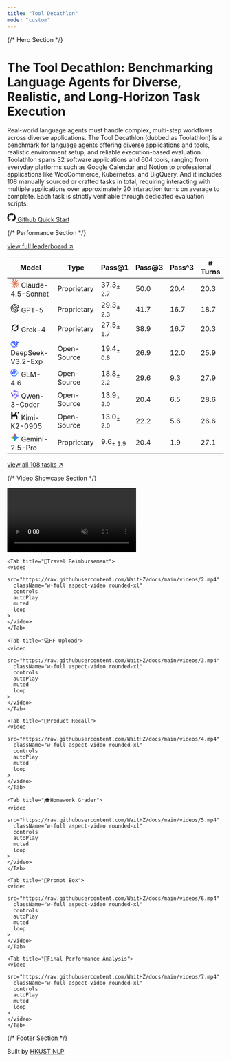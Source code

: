 ```yaml
---
title: "Tool Decathlon"
mode: "custom"
---
```


<div className="homepage-container">

{/* Hero Section */}
<div className="hero-section">
  <div className="hero-content">
    <h1 className="hero-title">The Tool Decathlon: Benchmarking Language Agents for Diverse, Realistic, and Long-Horizon Task Execution</h1>
    <p className="hero-description">
      Real-world language agents must handle complex, multi-step workflows across diverse applications. 
      The Tool Decathlon (dubbed as 
      Toolathlon) is a benchmark for language agents offering diverse applications and tools, realistic 
      environment setup, and reliable execution-based evaluation. Toolathlon spans 32 software applications 
      and 604 tools, ranging from everyday platforms such as Google Calendar and Notion to professional 
      applications like WooCommerce, Kubernetes, and BigQuery. And it includes 
      108 manually sourced or crafted tasks in total, requiring interacting with multiple applications over 
      approximately 20 interaction turns on average to complete. Each task is strictly verifiable through dedicated evaluation scripts.
    </p>
    <div className="hero-actions">
      <a href="https://github.com" className="btn-github">
        <svg width="20" height="20" viewBox="0 0 24 24" fill="currentColor">
          <path d="M12 0c-6.626 0-12 5.373-12 12 0 5.302 3.438 9.8 8.207 11.387.599.111.793-.261.793-.577v-2.234c-3.338.726-4.033-1.416-4.033-1.416-.546-1.387-1.333-1.756-1.333-1.756-1.089-.745.083-.729.083-.729 1.205.084 1.839 1.237 1.839 1.237 1.07 1.834 2.807 1.304 3.492.997.107-.775.418-1.305.762-1.604-2.665-.305-5.467-1.334-5.467-5.931 0-1.311.469-2.381 1.236-3.221-.124-.303-.535-1.524.117-3.176 0 0 1.008-.322 3.301 1.23.957-.266 1.983-.399 3.003-.404 1.02.005 2.047.138 3.006.404 2.291-1.552 3.297-1.23 3.297-1.23.653 1.653.242 2.874.118 3.176.77.84 1.235 1.911 1.235 3.221 0 4.609-2.807 5.624-5.479 5.921.43.372.823 1.102.823 2.222v3.293c0 .319.192.694.801.576 4.765-1.589 8.199-6.086 8.199-11.386 0-6.627-5.373-12-12-12z"/>
        </svg>
        Github
      </a>
      <a href="/docs/test" className="btn-contribute">Quick Start</a>
    </div>
  </div>
</div>

{/* Performance Section */}
<div className="performance-section">
  <div className="performance-header">
    <a href="/docs/leaderboard" className="view-full-link">view full leaderboard ↗</a>
  </div>
  
  <div className="category-section">
    <table className="performance-table">
      <thead>
        <tr>
          <th>Model</th>
          <th>Type</th>
          <th>Pass@1</th>
          <th>Pass@3</th>
          <th>Pass^3</th>
          <th># Turns</th>
        </tr>
      </thead>
      <tbody>
        <tr className="rank-1">
          <td className="model-name-cell" data-label="Model"><svg className="org-icon" fill="#D97757" width="20px" height="20px" viewBox="0 0 24 24" xmlns="http://www.w3.org/2000/svg"><title>Claude</title><path d="M4.709 15.955l4.72-2.647.08-.23-.08-.128H9.2l-.79-.048-2.698-.073-2.339-.097-2.266-.122-.571-.121L0 11.784l.055-.352.48-.321.686.06 1.52.103 2.278.158 1.652.097 2.449.255h.389l.055-.157-.134-.098-.103-.097-2.358-1.596-2.552-1.688-1.336-.972-.724-.491-.364-.462-.158-1.008.656-.722.881.06.225.061.893.686 1.908 1.476 2.491 1.833.365.304.145-.103.019-.073-.164-.274-1.355-2.446-1.446-2.49-.644-1.032-.17-.619a2.97 2.97 0 01-.104-.729L6.283.134 6.696 0l.996.134.42.364.62 1.414 1.002 2.229 1.555 3.03.456.898.243.832.091.255h.158V9.01l.128-1.706.237-2.095.23-2.695.08-.76.376-.91.747-.492.584.28.48.685-.067.444-.286 1.851-.559 2.903-.364 1.942h.212l.243-.242.985-1.306 1.652-2.064.73-.82.85-.904.547-.431h1.033l.76 1.129-.34 1.166-1.064 1.347-.881 1.142-1.264 1.7-.79 1.36.073.11.188-.02 2.856-.606 1.543-.28 1.841-.315.833.388.091.395-.328.807-1.969.486-2.309.462-3.439.813-.042.03.049.061 1.549.146.662.036h1.622l3.02.225.79.522.474.638-.079.485-1.215.62-1.64-.389-3.829-.91-1.312-.329h-.182v.11l1.093 1.068 2.006 1.81 2.509 2.33.127.578-.322.455-.34-.049-2.205-1.657-.851-.747-1.926-1.62h-.128v.17l.444.649 2.345 3.521.122 1.08-.17.353-.608.213-.668-.122-1.374-1.925-1.415-2.167-1.143-1.943-.14.08-.674 7.254-.316.37-.729.28-.607-.461-.322-.747.322-1.476.389-1.924.315-1.53.286-1.9.17-.632-.012-.042-.14.018-1.434 1.967-2.18 2.945-1.726 1.845-.414.164-.717-.37.067-.662.401-.589 2.388-3.036 1.44-1.882.93-1.086-.006-.158h-.055L4.132 18.56l-1.13.146-.487-.456.061-.746.231-.243 1.908-1.312-.006.006z" fill-rule="nonzero"></path></svg> Claude-4.5-Sonnet</td>
          <td className="model-type-cell" data-label="Model Type">Proprietary</td>
          <td className="score-cell best-score" data-label="Pass@1">37.3<sub>± 2.7</sub></td>
          <td className="score-cell best-score" data-label="Pass@3">50.0</td>
          <td className="score-cell best-score" data-label="Pass^3">20.4</td>
          <td className="score-cell" data-label="# Turns">20.3</td>
        </tr>
        <tr className="rank-2">
          <td className="model-name-cell" data-label="Model"><svg className="org-icon" fill="currentColor" width="20px" height="20px" viewBox="0 0 24 24" role="img" xmlns="http://www.w3.org/2000/svg"><title>OpenAI icon</title><path d="M22.2819 9.8211a5.9847 5.9847 0 0 0-.5157-4.9108 6.0462 6.0462 0 0 0-6.5098-2.9A6.0651 6.0651 0 0 0 4.9807 4.1818a5.9847 5.9847 0 0 0-3.9977 2.9 6.0462 6.0462 0 0 0 .7427 7.0966 5.98 5.98 0 0 0 .511 4.9107 6.051 6.051 0 0 0 6.5146 2.9001A5.9847 5.9847 0 0 0 13.2599 24a6.0557 6.0557 0 0 0 5.7718-4.2058 5.9894 5.9894 0 0 0 3.9977-2.9001 6.0557 6.0557 0 0 0-.7475-7.0729zm-9.022 12.6081a4.4755 4.4755 0 0 1-2.8764-1.0408l.1419-.0804 4.7783-2.7582a.7948.7948 0 0 0 .3927-.6813v-6.7369l2.02 1.1686a.071.071 0 0 1 .038.052v5.5826a4.504 4.504 0 0 1-4.4945 4.4944zm-9.6607-4.1254a4.4708 4.4708 0 0 1-.5346-3.0137l.142.0852 4.783 2.7582a.7712.7712 0 0 0 .7806 0l5.8428-3.3685v2.3324a.0804.0804 0 0 1-.0332.0615L9.74 19.9502a4.4992 4.4992 0 0 1-6.1408-1.6464zM2.3408 7.8956a4.485 4.485 0 0 1 2.3655-1.9728V11.6a.7664.7664 0 0 0 .3879.6765l5.8144 3.3543-2.0201 1.1685a.0757.0757 0 0 1-.071 0l-4.8303-2.7865A4.504 4.504 0 0 1 2.3408 7.872zm16.5963 3.8558L13.1038 8.364 15.1192 7.2a.0757.0757 0 0 1 .071 0l4.8303 2.7913a4.4944 4.4944 0 0 1-.6765 8.1042v-5.6772a.79.79 0 0 0-.407-.667zm2.0107-3.0231l-.142-.0852-4.7735-2.7818a.7759.7759 0 0 0-.7854 0L9.409 9.2297V6.8974a.0662.0662 0 0 1 .0284-.0615l4.8303-2.7866a4.4992 4.4992 0 0 1 6.6802 4.66zM8.3065 12.863l-2.02-1.1638a.0804.0804 0 0 1-.038-.0567V6.0742a4.4992 4.4992 0 0 1 7.3757-3.4537l-.142.0805L8.704 5.459a.7948.7948 0 0 0-.3927.6813zm1.0976-2.3654l2.602-1.4998 2.6069 1.4998v2.9994l-2.5974 1.4997-2.6067-1.4997Z"/></svg> GPT-5</td>
          <td className="model-type-cell" data-label="Model Type">Proprietary</td>
          <td className="score-cell" data-label="Pass@1">29.3<sub>± 2.3</sub></td>
          <td className="score-cell" data-label="Pass@3">41.7</td>
          <td className="score-cell" data-label="Pass^3">16.7</td>
          <td className="score-cell" data-label="# Turns">18.7</td>
        </tr>
        <tr className="rank-other">
          <td className="model-name-cell" data-label="Model"><svg className="org-icon" fill="currentColor" fill-rule="evenodd" width="20px" height="20px" viewBox="0 0 24 24" xmlns="http://www.w3.org/2000/svg"><title>Grok</title><path d="M9.27 15.29l7.978-5.897c.391-.29.95-.177 1.137.272.98 2.369.542 5.215-1.41 7.169-1.951 1.954-4.667 2.382-7.149 1.406l-2.711 1.257c3.889 2.661 8.611 2.003 11.562-.953 2.341-2.344 3.066-5.539 2.388-8.42l.006.007c-.983-4.232.242-5.924 2.75-9.383.06-.082.12-.164.179-.248l-3.301 3.305v-.01L9.267 15.292M7.623 16.723c-2.792-2.67-2.31-6.801.071-9.184 1.761-1.763 4.647-2.483 7.166-1.425l2.705-1.25a7.808 7.808 0 00-1.829-1A8.975 8.975 0 005.984 5.83c-2.533 2.536-3.33 6.436-1.962 9.764 1.022 2.487-.653 4.246-2.34 6.022-.599.63-1.199 1.259-1.682 1.925l7.62-6.815"></path></svg> Grok-4</td>
          <td className="model-type-cell" data-label="Model Type">Proprietary</td>
          <td className="score-cell" data-label="Pass@1">27.5<sub>± 1.7</sub></td>
          <td className="score-cell" data-label="Pass@3">38.9</td>
          <td className="score-cell" data-label="Pass^3">16.7</td>
          <td className="score-cell" data-label="# Turns">20.3</td>
        </tr>
        <tr className="rank-other">
          <td className="model-name-cell" data-label="Model"><svg className="org-icon" fill="#4D6BFE" width="20px" height="20px" viewBox="0 0 24 24" xmlns="http://www.w3.org/2000/svg"><title>DeepSeek</title><path d="M23.748 4.482c-.254-.124-.364.113-.512.234-.051.039-.094.09-.137.136-.372.397-.806.657-1.373.626-.829-.046-1.537.214-2.163.848-.133-.782-.575-1.248-1.247-1.548-.352-.156-.708-.311-.955-.65-.172-.241-.219-.51-.305-.774-.055-.16-.11-.323-.293-.35-.2-.031-.278.136-.356.276-.313.572-.434 1.202-.422 1.84.027 1.436.633 2.58 1.838 3.393.137.093.172.187.129.323-.082.28-.18.552-.266.833-.055.179-.137.217-.329.14a5.526 5.526 0 01-1.736-1.18c-.857-.828-1.631-1.742-2.597-2.458a11.365 11.365 0 00-.689-.471c-.985-.957.13-1.743.388-1.836.27-.098.093-.432-.779-.428-.872.004-1.67.295-2.687.684a3.055 3.055 0 01-.465.137 9.597 9.597 0 00-2.883-.102c-1.885.21-3.39 1.102-4.497 2.623C.082 8.606-.231 10.684.152 12.85c.403 2.284 1.569 4.175 3.36 5.653 1.858 1.533 3.997 2.284 6.438 2.14 1.482-.085 3.133-.284 4.994-1.86.47.234.962.327 1.78.397.63.059 1.236-.03 1.705-.128.735-.156.684-.837.419-.961-2.155-1.004-1.682-.595-2.113-.926 1.096-1.296 2.746-2.642 3.392-7.003.05-.347.007-.565 0-.845-.004-.17.035-.237.23-.256a4.173 4.173 0 001.545-.475c1.396-.763 1.96-2.015 2.093-3.517.02-.23-.004-.467-.247-.588zM11.581 18c-2.089-1.642-3.102-2.183-3.52-2.16-.392.024-.321.471-.235.763.09.288.207.486.371.739.114.167.192.416-.113.603-.673.416-1.842-.14-1.897-.167-1.361-.802-2.5-1.86-3.301-3.307-.774-1.393-1.224-2.887-1.298-4.482-.02-.386.093-.522.477-.592a4.696 4.696 0 011.529-.039c2.132.312 3.946 1.265 5.468 2.774.868.86 1.525 1.887 2.202 2.891.72 1.066 1.494 2.082 2.48 2.914.348.292.625.514.891.677-.802.09-2.14.11-3.054-.614zm1-6.44a.306.306 0 01.415-.287.302.302 0 01.2.288.306.306 0 01-.31.307.303.303 0 01-.304-.308zm3.11 1.596c-.2.081-.399.151-.59.16a1.245 1.245 0 01-.798-.254c-.274-.23-.47-.358-.552-.758a1.73 1.73 0 01.016-.588c.07-.327-.008-.537-.239-.727-.187-.156-.426-.199-.688-.199a.559.559 0 01-.254-.078c-.11-.054-.2-.19-.114-.358.028-.054.16-.186.192-.21.356-.202.767-.136 1.146.016.352.144.618.408 1.001.782.391.451.462.576.685.914.176.265.336.537.445.848.067.195-.019.354-.25.452z"></path></svg> DeepSeek-V3.2-Exp</td>
          <td className="model-type-cell" data-label="Model Type">Open-Source</td>
          <td className="score-cell" data-label="Pass@1">19.4<sub>± 0.8</sub></td>
          <td className="score-cell" data-label="Pass@3">26.9</td>
          <td className="score-cell" data-label="Pass^3">12.0</td>
          <td className="score-cell" data-label="# Turns">25.9</td>
        </tr>
        <tr className="rank-other">
          <td className="model-name-cell" data-label="Model"><svg className="org-icon" width="20px" height="20px" viewBox="0 0 24 24" xmlns="http://www.w3.org/2000/svg"><title>ChatGLM</title><defs><linearGradient id="lobe-icons-chat-glm-fill" x1="-18.756%" x2="70.894%" y1="49.371%" y2="90.944%"><stop offset="0%" stop-color="#504AF4"></stop><stop offset="100%" stop-color="#3485FF"></stop></linearGradient></defs><path d="M9.917 2c4.906 0 10.178 3.947 8.93 10.58-.014.07-.037.14-.057.21l-.003-.277c-.083-3-1.534-8.934-8.87-8.934-3.393 0-8.137 3.054-7.93 8.158-.04 4.778 3.555 8.4 7.95 8.332l.073-.001c1.2-.033 2.763-.429 3.1-1.657.063-.031.26.534.268.598.048.256.112.369.192.34.981-.348 2.286-1.222 1.952-2.38-.176-.61-1.775-.147-1.921-.347.418-.979 2.234-.926 3.153-.716.443.102.657.38 1.012.442.29.052.981-.2.96.242-1.5 3.042-4.893 5.41-8.808 5.41C3.654 22 0 16.574 0 11.737 0 5.947 4.959 2 9.917 2zM9.9 5.3c.484 0 1.125.225 1.38.585 3.669.145 4.313 2.686 4.694 5.444.255 1.838.315 2.3.182 1.387l.083.59c.068.448.554.737.982.516.144-.075.254-.231.328-.47a.2.2 0 01.258-.13l.625.22a.2.2 0 01.124.238 2.172 2.172 0 01-.51.92c-.878.917-2.757.664-3.08-.62-.14-.554-.055-.626-.345-1.242-.292-.621-1.238-.709-1.69-.295-.345.315-.407.805-.406 1.282L12.6 15.9a.9.9 0 01-.9.9h-1.4a.9.9 0 01-.9-.9v-.65a1.15 1.15 0 10-2.3 0v.65a.9.9 0 01-.9.9H4.8a.9.9 0 01-.9-.9l.035-3.239c.012-1.884.356-3.658 2.47-4.134.2-.045.252.13.29.342.025.154.043.252.053.294.701 3.058 1.75 4.299 3.144 3.722l.66-.331.254-.13c.158-.082.25-.131.276-.15.012-.01-.165-.206-.407-.464l-1.012-1.067a8.925 8.925 0 01-.199-.216c-.047-.034-.116.068-.208.306-.074.157-.251.252-.272.326-.013.058.108.298.362.72.164.288.22.508-.31.343-1.04-.8-1.518-2.273-1.684-3.725-.004-.035-.162-1.913-.162-1.913a1.2 1.2 0 011.113-1.281L9.9 5.3zm12.994 8.68c.037.697-.403.704-1.213.591l-1.783-.276c-.265-.053-.385-.099-.313-.147.47-.315 3.268-.93 3.31-.168zm-.915-.083l-.926.042c-.85.077-1.452.24.338.336l.103.003c.815.012 1.264-.359.485-.381zm1.667-3.601h.01c.79.398.067 1.03-.65 1.393-.14.07-.491.176-1.052.315-.241.04-.457.092-.333.16l.01.005c1.952.958-3.123 1.534-2.495 1.285l.38-.148c.68-.266 1.614-.682 1.666-1.337.038-.48 1.253-.442 1.493-.968.048-.106 0-.236-.144-.389-.05-.047-.094-.094-.107-.148-.073-.305.7-.431 1.222-.168zm-2.568-.474c-.135 1.198-2.479 4.192-1.949 2.863l.017-.042c.298-.717.376-2.221 1.337-3.221.25-.26.636.035.595.4zm-7.976-.253c.02-.694 1.002-.968 1.346-.347.01-1.274-1.941-.768-1.346.347z" fill="url(#lobe-icons-chat-glm-fill)" fill-rule="evenodd"></path></svg> GLM-4.6</td>
          <td className="model-type-cell" data-label="Model Type">Open-Source</td>
          <td className="score-cell" data-label="Pass@1">18.8<sub>± 2.2</sub></td>
          <td className="score-cell" data-label="Pass@3">29.6</td>
          <td className="score-cell" data-label="Pass^3">9.3</td>
          <td className="score-cell" data-label="# Turns">27.9</td>
        </tr>
        <tr className="rank-other">
          <td className="model-name-cell" data-label="Model"><svg className="org-icon" width="20px" height="20px" viewBox="0 0 24 24" xmlns="http://www.w3.org/2000/svg"><title>Qwen</title><path d="M12.604 1.34c.393.69.784 1.382 1.174 2.075a.18.18 0 00.157.091h5.552c.174 0 .322.11.446.327l1.454 2.57c.19.337.24.478.024.837-.26.43-.513.864-.76 1.3l-.367.658c-.106.196-.223.28-.04.512l2.652 4.637c.172.301.111.494-.043.77-.437.785-.882 1.564-1.335 2.34-.159.272-.352.375-.68.37-.777-.016-1.552-.01-2.327.016a.099.099 0 00-.081.05 575.097 575.097 0 01-2.705 4.74c-.169.293-.38.363-.725.364-.997.003-2.002.004-3.017.002a.537.537 0 01-.465-.271l-1.335-2.323a.09.09 0 00-.083-.049H4.982c-.285.03-.553-.001-.805-.092l-1.603-2.77a.543.543 0 01-.002-.54l1.207-2.12a.198.198 0 000-.197 550.951 550.951 0 01-1.875-3.272l-.79-1.395c-.16-.31-.173-.496.095-.965.465-.813.927-1.625 1.387-2.436.132-.234.304-.334.584-.335a338.3 338.3 0 012.589-.001.124.124 0 00.107-.063l2.806-4.895a.488.488 0 01.422-.246c.524-.001 1.053 0 1.583-.006L11.704 1c.341-.003.724.032.9.34zm-3.432.403a.06.06 0 00-.052.03L6.254 6.788a.157.157 0 01-.135.078H3.253c-.056 0-.07.025-.041.074l5.81 10.156c.025.042.013.062-.034.063l-2.795.015a.218.218 0 00-.2.116l-1.32 2.31c-.044.078-.021.118.068.118l5.716.008c.046 0 .08.02.104.061l1.403 2.454c.046.081.092.082.139 0l5.006-8.76.783-1.382a.055.055 0 01.096 0l1.424 2.53a.122.122 0 00.107.062l2.763-.02a.04.04 0 00.035-.02.041.041 0 000-.04l-2.9-5.086a.108.108 0 010-.113l.293-.507 1.12-1.977c.024-.041.012-.062-.035-.062H9.2c-.059 0-.073-.026-.043-.077l1.434-2.505a.107.107 0 000-.114L9.225 1.774a.06.06 0 00-.053-.031zm6.29 8.02c.046 0 .058.02.034.06l-.832 1.465-2.613 4.585a.056.056 0 01-.05.029.058.058 0 01-.05-.029L8.498 9.841c-.02-.034-.01-.052.028-.054l.216-.012 6.722-.012z" fill="url(#lobe-icons-qwen-fill)" fill-rule="nonzero"></path><defs><linearGradient id="lobe-icons-qwen-fill" x1="0%" x2="100%" y1="0%" y2="0%"><stop offset="0%" stop-color="#6336E7" stop-opacity=".84"></stop><stop offset="100%" stop-color="#6F69F7" stop-opacity=".84"></stop></linearGradient></defs></svg> Qwen-3-Coder</td>
          <td className="model-type-cell" data-label="Model Type">Open-Source</td>
          <td className="score-cell" data-label="Pass@1">13.9<sub>± 2.0</sub></td>
          <td className="score-cell" data-label="Pass@3">20.4</td>
          <td className="score-cell" data-label="Pass^3">6.5</td>
          <td className="score-cell" data-label="# Turns">28.6</td>
        </tr>
        <tr className="rank-other">
          <td className="model-name-cell" data-label="Model"><svg className="org-icon" fill="currentColor" fill-rule="evenodd" width="20px" height="20px" viewBox="0 0 24 24" xmlns="http://www.w3.org/2000/svg"><title>Kimi</title><path d="M19.738 5.776c.163-.209.306-.4.457-.585.07-.087.064-.153-.004-.244-.655-.861-.717-1.817-.34-2.787.283-.73.909-1.072 1.674-1.145.477-.045.945.004 1.379.236.57.305.902.77 1.01 1.412.086.512.07 1.012-.075 1.508-.257.878-.888 1.333-1.753 1.448-.718.096-1.446.108-2.17.157-.056.004-.113 0-.178 0z"></path><path d="M17.962 1.844h-4.326l-3.425 7.81H5.369V1.878H1.5V22h3.87v-8.477h6.824a3.025 3.025 0 002.743-1.75V22h3.87v-8.477a3.87 3.87 0 00-3.588-3.86v-.01h-2.125a3.94 3.94 0 002.323-2.12l2.545-5.689z"></path></svg> Kimi-K2-0905</td>
          <td className="model-type-cell" data-label="Model Type">Open-Source</td>
          <td className="score-cell" data-label="Pass@1">13.0<sub>± 2.0</sub></td>
          <td className="score-cell" data-label="Pass@3">22.2</td>
          <td className="score-cell" data-label="Pass^3">5.6</td>
          <td className="score-cell" data-label="# Turns">26.6</td>
        </tr>
        <tr className="rank-other">
          <td className="model-name-cell" data-label="Model"><svg className="org-icon" width="20px" height="20px" viewBox="0 0 24 24" xmlns="http://www.w3.org/2000/svg"><title>Gemini</title><path d="M20.616 10.835a14.147 14.147 0 01-4.45-3.001 14.111 14.111 0 01-3.678-6.452.503.503 0 00-.975 0 14.134 14.134 0 01-3.679 6.452 14.155 14.155 0 01-4.45 3.001c-.65.28-1.318.505-2.002.678a.502.502 0 000 .975c.684.172 1.35.397 2.002.677a14.147 14.147 0 014.45 3.001 14.112 14.112 0 013.679 6.453.502.502 0 00.975 0c.172-.685.397-1.351.677-2.003a14.145 14.145 0 013.001-4.45 14.113 14.113 0 016.453-3.678.503.503 0 000-.975 13.245 13.245 0 01-2.003-.678z" fill="#3186FF"></path><path d="M20.616 10.835a14.147 14.147 0 01-4.45-3.001 14.111 14.111 0 01-3.678-6.452.503.503 0 00-.975 0 14.134 14.134 0 01-3.679 6.452 14.155 14.155 0 01-4.45 3.001c-.65.28-1.318.505-2.002.678a.502.502 0 000 .975c.684.172 1.35.397 2.002.677a14.147 14.147 0 014.45 3.001 14.112 14.112 0 013.679 6.453.502.502 0 00.975 0c.172-.685.397-1.351.677-2.003a14.145 14.145 0 013.001-4.45 14.113 14.113 0 016.453-3.678.503.503 0 000-.975 13.245 13.245 0 01-2.003-.678z" fill="url(#lobe-icons-gemini-fill-0)"></path><path d="M20.616 10.835a14.147 14.147 0 01-4.45-3.001 14.111 14.111 0 01-3.678-6.452.503.503 0 00-.975 0 14.134 14.134 0 01-3.679 6.452 14.155 14.155 0 01-4.45 3.001c-.65.28-1.318.505-2.002.678a.502.502 0 000 .975c.684.172 1.35.397 2.002.677a14.147 14.147 0 014.45 3.001 14.112 14.112 0 013.679 6.453.502.502 0 00.975 0c.172-.685.397-1.351.677-2.003a14.145 14.145 0 013.001-4.45 14.113 14.113 0 016.453-3.678.503.503 0 000-.975 13.245 13.245 0 01-2.003-.678z" fill="url(#lobe-icons-gemini-fill-1)"></path><path d="M20.616 10.835a14.147 14.147 0 01-4.45-3.001 14.111 14.111 0 01-3.678-6.452.503.503 0 00-.975 0 14.134 14.134 0 01-3.679 6.452 14.155 14.155 0 01-4.45 3.001c-.65.28-1.318.505-2.002.678a.502.502 0 000 .975c.684.172 1.35.397 2.002.677a14.147 14.147 0 014.45 3.001 14.112 14.112 0 013.679 6.453.502.502 0 00.975 0c.172-.685.397-1.351.677-2.003a14.145 14.145 0 013.001-4.45 14.113 14.113 0 016.453-3.678.503.503 0 000-.975 13.245 13.245 0 01-2.003-.678z" fill="url(#lobe-icons-gemini-fill-2)"></path><defs><linearGradient gradientUnits="userSpaceOnUse" id="lobe-icons-gemini-fill-0" x1="7" x2="11" y1="15.5" y2="12"><stop stop-color="#08B962"></stop><stop offset="1" stop-color="#08B962" stop-opacity="0"></stop></linearGradient><linearGradient gradientUnits="userSpaceOnUse" id="lobe-icons-gemini-fill-1" x1="8" x2="11.5" y1="5.5" y2="11"><stop stop-color="#F94543"></stop><stop offset="1" stop-color="#F94543" stop-opacity="0"></stop></linearGradient><linearGradient gradientUnits="userSpaceOnUse" id="lobe-icons-gemini-fill-2" x1="3.5" x2="17.5" y1="13.5" y2="12"><stop stop-color="#FABC12"></stop><stop offset=".46" stop-color="#FABC12" stop-opacity="0"></stop></linearGradient></defs></svg> Gemini-2.5-Pro</td>
          <td className="model-type-cell" data-label="Model Type">Proprietary</td>
          <td className="score-cell" data-label="Pass@1">9.6<sub>± 1.9</sub></td>
          <td className="score-cell" data-label="Pass@3">20.4</td>
          <td className="score-cell" data-label="Pass^3">1.9</td>
          <td className="score-cell" data-label="# Turns">27.1</td>
        </tr>
      </tbody>
    </table>
  </div>
</div>

<div className="task-showcase-section">
  <div className="task-showcase-header">
    <a href="/docs/tasks/campus/34" className="view-full-link">view all 108 tasks ↗</a>
  </div>

{/* Video Showcase Section */}
<div className="video-showcase-section" style={{marginTop: '3px'}}>
  <Tabs>
    <Tab title="💰NV Market">
    <video 
      src="https://raw.githubusercontent.com/WaitHZ/docs/main/videos/1.mp4"
      className="w-full aspect-video rounded-xl"
      controls 
      autoPlay
      muted
      loop
    >
    </video>
    </Tab>

    <Tab title="🏢Travel Reimbursement">
    <video 
      src="https://raw.githubusercontent.com/WaitHZ/docs/main/videos/2.mp4"
      className="w-full aspect-video rounded-xl"
      controls 
      autoPlay
      muted
      loop
    >
    </video>
    </Tab>

    <Tab title="💻HF Upload">
    <video 
      src="https://raw.githubusercontent.com/WaitHZ/docs/main/videos/3.mp4"
      className="w-full aspect-video rounded-xl"
      controls 
      autoPlay
      muted
      loop
    >
    </video>
    </Tab>

    <Tab title="🛒Product Recall">
    <video 
      src="https://raw.githubusercontent.com/WaitHZ/docs/main/videos/4.mp4"
      className="w-full aspect-video rounded-xl"
      controls 
      autoPlay
      muted
      loop
    >
    </video>
    </Tab>

    <Tab title="🎓Homework Grader">
    <video 
      src="https://raw.githubusercontent.com/WaitHZ/docs/main/videos/5.mp4"
      className="w-full aspect-video rounded-xl"
      controls 
      autoPlay
      muted
      loop
    >
    </video>
    </Tab>

    <Tab title="📖Prompt Box">
    <video 
      src="https://raw.githubusercontent.com/WaitHZ/docs/main/videos/6.mp4"
      className="w-full aspect-video rounded-xl"
      controls 
      autoPlay
      muted
      loop
    >
    </video>
    </Tab>

    <Tab title="🎤Final Performance Analysis">
    <video 
      src="https://raw.githubusercontent.com/WaitHZ/docs/main/videos/7.mp4"
      className="w-full aspect-video rounded-xl"
      controls 
      autoPlay
      muted
      loop
    >
    </video>
    </Tab>
  </Tabs>
</div>

</div>




{/* Footer Section */}
<div className="homepage-footer">
  <div className="footer-content">
    <p>Built by <a href="https://github.com/hkust-nlp" target="_blank" rel="noopener noreferrer" className="footer-link">HKUST NLP</a></p>
  </div>
</div>

</div>